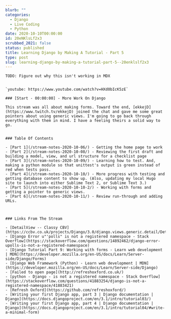 ```yaml
---
blurb: ""
categories:
  - Django
  - Live Coding
  - Python
date: 2020-10-10T00:00:00
id: 20eNKlsLf2x3
scrubbed_2021: false
status: published
title: Learning Django by Making A Tutorial - Part 5
type: post
slug: learning-django-by-making-a-tutorial-part-5--20enklslf2x3
---
```


```
TODO: Figure out why this isn't working in MDX


`youtube: https://www.youtube.com/watch?v=HXd0bIcK5zE`

### [Start - 00:00:00] - More Work On Django

This stream was all about making forms. Toward the end, [ekkejD](https://www.twitch.tv/ekkejD) joined the chat and gave me some great pointers about using generic views. I'm going to go back through everything with them in mind. I have a feeling theirs a solid way to go. 


### Table Of Contents

- [Part 1](/stream-notes-2020-10-06/) - Getting the home page to work
- [Part 2](/stream-notes-2020-10-08/) - Reviewing the first draft and building a model, view, and url structure for a checklist page
- [Part 3](/stream-notes-2020-10-09/) - Learning how to test. And, making a python module so that unittest's output is green instead of red when tests pass. 
- [Part 4](/stream-notes-2020-10-10/) - More progress with testing and getting database content to show up. (Also, updating my local Hugo site to launch into either Sublime Text 2, or Sublime Text 3.)
- [Part 5](/stream-notes-2020-10-10-2/) - Working with forms and getting a pointer to generic views.
- [Part 6](/stream-notes-2020-10-11/) - Review run-through and adding URLs. 



### Links From The Stream

- [DetailView -- Classy CBV](https://ccbv.co.uk/projects/Django/3.0/django.views.generic.detail/DetailView/)
- [Django Error u"'polls" is not a registered namespace - Stack Overflow](https://stackoverflow.com/questions/14892462/django-error-upolls-is-not-a-registered-namespace)
- [Django Tutorial Part 9: Working with forms - Learn web development | MDN](https://developer.mozilla.org/en-US/docs/Learn/Server-side/Django/Forms)
- [Django Web Framework (Python) - Learn web development | MDN](https://developer.mozilla.org/en-US/docs/Learn/Server-side/Django)
- [Failed to open page](http://refreshoxford.co.uk/)
- [python - Django - is not a registered namespace - Stack Overflow](https://stackoverflow.com/questions/41883254/django-is-not-a-registered-namespace/41883421)
- [Refresh Oxford](https://github.com/refreshoxford/)
- [Writing your first Django app, part 3 | Django documentation | Django](https://docs.djangoproject.com/en/3.1/intro/tutorial03/)
- [Writing your first Django app, part 4 | Django documentation | Django](https://docs.djangoproject.com/en/3.1/intro/tutorial04/#write-a-minimal-form)
```